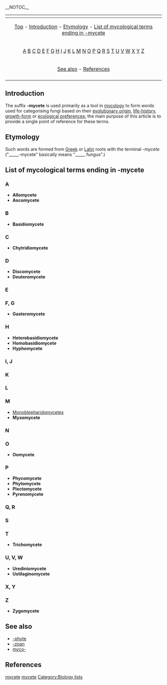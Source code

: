 __NOTOC__

{{Table_Biology_Prefixes_And_Suffixes}}

{| border="0" align="center" class="toccolours"
|-
! {{MediaWiki:Toc}}
|-
| align="center" | [[#top|Top]] - [[#Introduction|Introduction]] - [[#Etymology|Etymology]] - [[#List of mycological terms ending in -mycete|List of mycological terms ending in -mycete]]
|-
| align="center" | [[#A|A]] [[#B|B]] [[#C|C]] [[#D|D]] [[#E|E]] [[#F, G|F]] [[#F, G|G]] [[#H|H]] [[#I, J|I]] [[#I, J|J]] [[#K|K]] [[#L|L]] [[#M|M]] [[#N|N]] [[#O|O]] [[#P|P]] [[#Q, R|Q]] [[#Q, R|R]] [[#S|S]] [[#T|T]] [[#U, V, W|U]] [[#U, V, W|V]] [[#U, V, W|W]] [[#X, Y|X]] [[#X, Y|Y]] [[#Z|Z]] 
|- 
| align="center" | [[#See also|See also]] - [[#References|References]]
|-
|}

==Introduction==
The suffix '''-mycete''' is used primarily as a tool in [[mycology]] to form words used for categorising fungi based on their [[evolutionary origin]], [[life-history]], [[growth-form]] or [[ecological preferences]]; the main purpose of this article is to provide a single point of reference for these terms.

==Etymology==
Such words are formed from [[Greek language|Greek]] or [[Latin]] roots with the terminal ''-mycete'' ("_____-mycete" basically means "_____ fungus".) 

==List of mycological terms ending in -mycete==
{{list-dev}}

===A===

* '''Allomycete'''
* '''Ascomycete'''

===B===

* '''Basidiomycete'''

===C===

* '''Chytridiomycete'''

===D===

* '''Discomycete'''
* '''Deuteromycete'''

===E===
===F, G===

* '''Gasteromycete'''

===H===

* '''Heterobasidiomycete'''
* '''Homobasidiomycete'''
* '''Hyphomycete'''

===I, J=== 
===K===
===L===
===M===

* [[Monoblepharidomycetes]]
* '''Myxomycete'''

===N===
===O===

* '''Oomycete'''

===P===

* '''Phycomycete'''
* '''Phytomycete'''
* '''Plectomycete'''
* '''Pyrenomycete'''

===Q, R===
===S===
===T===

* '''Trichomycete'''

===U, V, W===

* '''Urediniomycete'''
* '''Ustilaginomycete'''

===X, Y===
===Z===

* '''Zygomycete'''

== See also ==
* [[-phyte]]
* [[-zoan]]
* [[myco-]]

==References==

[[Category:Biology prefixes and suffixes|mycete]]
[[Category:Suffixes|mycete]]
[[Category:Biology lists]]